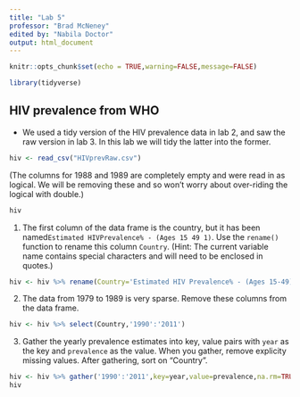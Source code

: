 ---
title: "Lab 5"
professor: "Brad McNeney"
edited by: "Nabila Doctor"
output: html_document
---

```{r setup, include=FALSE}
knitr::opts_chunk$set(echo = TRUE,warning=FALSE,message=FALSE)
```

```{r}
library(tidyverse)
```


## HIV prevalence from WHO

* We used a tidy version of the HIV prevalence data in lab 2, and
saw the raw version in lab 3. In this lab we will tidy the latter into the former.

```{r,message=TRUE}
hiv <- read_csv("HIVprevRaw.csv")
```

(The columns for 1988 and 1989 are completely empty and 
were read in as logical. We will be removing these and so won't
worry about over-riding the logical with double.)

```{r}
hiv
```


1. The first column of the data frame is the country, but it
has been named`Estimated HIVPrevalence% - (Ages 15 49 1)`.
Use the `rename()` function to rename this column  `Country`.
(Hint: The current variable name contains special characters
and will need to be enclosed in quotes.)

```{r}
hiv <- hiv %>% rename(Country='Estimated HIV Prevalence% - (Ages 15-49)')
```

2. The data from 1979 to 1989 is very sparse. Remove these
columns from the data frame.

```{r}
hiv <- hiv %>% select(Country,'1990':'2011')
```

3. Gather the yearly prevalence estimates into key, value pairs
with `year` as the key and `prevalence` as the value. When
you gather, remove explicity missing values. After gathering,
sort on "Country". 

```{r}
hiv <- hiv %>% gather('1990':'2011',key=year,value=prevalence,na.rm=TRUE) %>% arrange(Country)
hiv
```

